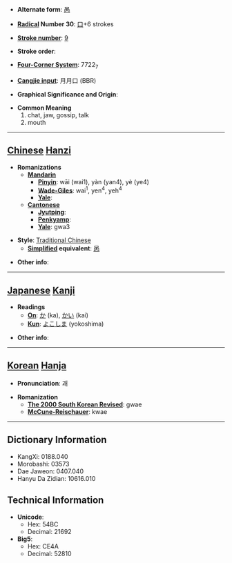* '''Alternate form''': [[呙]]

* '''[[Wiktionary:Chinese radical index| Radical]] Number 30''': [[Wiktionary:Chinese radical index 口|口]]+6 strokes

* '''[[Wiktionary:Chinese total strokes index|Stroke number]]''': [[Wiktionary:Chinese total strokes index 9|9]]

* '''Stroke order''': 

* '''[[Wiktionary:Chinese four corner index|Four-Corner System]]''': 7722<sub>7</sub>

* '''[[Wiktionary:Chinese Cangjie index|Cangjie input]]''': 月月口 (BBR)

* '''Graphical Significance and Origin''': 

* '''Common Meaning'''
*#chat, jaw, gossip, talk
*# mouth


----

== [[Chinese]] [[Hanzi]] ==

* '''Romanizations'''
** '''[[Mandarin]]'''
*** '''[[Pinyin]]''': wāi (wai1), yàn (yan4), yè (ye4)
*** '''[[Wade-Giles]]''': wai<sup>1</sup>, yen<sup>4</sup>, yeh<sup>4</sup>
*** '''[[Yale]]''': 
** '''[[Cantonese]]'''
*** '''[[Jyutping]]''':
*** '''[[Penkyamp]]''': 
*** '''[[Yale]]''': gwa3

* '''Style''': [[Traditional Chinese]] 
** '''[[Simplified Chinese|Simplified]] equivalent''': [[呙]]

* '''Other info''': 

----

== [[Japanese]] [[Kanji]] ==

* '''Readings'''
** '''[[On]]''': [[か]] (ka), [[かい]] (kai)
** '''[[Kun]]''': [[よこしま]] (yokoshima)

* '''Other info''':  

----

== [[Korean]] [[Hanja]] ==

* '''Pronunciation''': 괘

* '''Romanization'''
** '''[[The 2000 South Korean Revised Romanization|The 2000 South Korean Revised]]''': gwae
** '''[[McCune-Reischauer]]''': kwae

----

== Dictionary Information ==

* KangXi: 0188.040
* Morobashi: 03573
* Dae Jaweon: 0407.040
* Hanyu Da Zidian: 10616.010

== Technical Information ==

* '''Unicode''':
** Hex: 54BC
** Decimal: 21692
* '''Big5''':
** Hex: CE4A
** Decimal: 52810